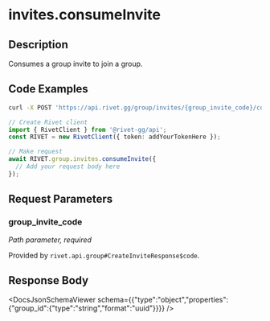 

# invites.consumeInvite

## Description

Consumes a group invite to join a group.


## Code Examples

<CodeGroup title='Request' tag='POST' label='https://api.rivet.gg/group/invites/{group_invite_code}/consume'>

```bash {{ title: 'cURL' }}
curl -X POST 'https://api.rivet.gg/group/invites/{group_invite_code}/consume'
```

```ts
// Create Rivet client
import { RivetClient } from '@rivet-gg/api';
const RIVET = new RivetClient({ token: addYourTokenHere });

// Make request
await RIVET.group.invites.consumeInvite({
  // Add your request body here
});
```

</CodeGroup>


## Request Parameters


### group_invite_code

_Path parameter, required_


Provided by `rivet.api.group#CreateInviteResponse$code`.


## Response Body

<DocsJsonSchemaViewer schema={{"type":"object","properties":{"group_id":{"type":"string","format":"uuid"}}}} />

